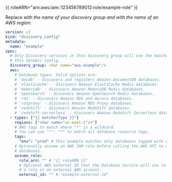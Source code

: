 {{ roleARN="arn:aws:iam::123456789012:role/example-role" }}

Replace <Var name="aws-example"/> with the name of your discovery group and 
<Var name="us-east-1"/> with the name of an AWS region:

```yaml
version: v1
kind: "discovery_config"
metadata:
  name: "example"
spec:
  # Only Discovery services in this discovery_group will use the matchers from
  # this dynamic config.
  discovery_group: <Var name="aws-example"/>
  aws:
    # Database types. Valid options are:
    # 'docdb' - discovers and registers Amazon DocumentDB databases.
    # 'elasticache' - discovers Amazon ElastiCache Redis databases.
    # 'memorydb' - discovers Amazon MemoryDB Redis databases.
    # 'opensearch' - discovers Amazon OpenSearch Redis databases.
    # 'rds' - discovers Amazon RDS and Aurora databases.
    # 'rdsproxy' - discovers Amazon RDS Proxy databases.
    # 'redshift' - discovers Amazon Redshift databases.
    # 'redshift-serverless' - discovers Amazon Redshift Serverless databases.
  - types: ["{{ matcherType }}"]
    regions: ["<Var name="us-east-1"/>"]
    # AWS tags to match where "*" is a wildcard.
    # You can use "*": "*" to match all database resource tags.
    tags:
      "env": "prod" # this example matches only databases tagged with env=prod.
    # Optionally assume an AWS IAM role before calling the AWS API to discover
    # databases.
    assume_role:
      role_arn: "" # "{{ roleARN }}"
      # Optional AWS external ID that the Database Service will use to assume
      # a role in an external AWS account.
      external_id: "" # "example-external-id"
```
